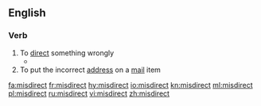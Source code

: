==English==

===Verb===
{{en-verb}}

# To [[direct]] something wrongly
#*{{quote-news
    | date = 21 August 2012
    | first = Ed
    | last = Pilkington
    | title = Death penalty on trial: should Reggie Clemons live or die?
    | newspaper = The Guardian
    | url = http://www.guardian.co.uk/world/2012/aug/21/death-penalty-trial-reggie-clemons?newsfeed=true
    | page = 
    | passage = In this account of events, the cards were stacked against Clemons from the beginning. His appeal lawyers have argued that he was physically beaten into making a confession, the jury was wrongfully selected and '''misdirected''', and his conviction largely achieved on individual testimony with no supporting forensic evidence presented.}}
# To put the incorrect [[address]] on a [[mail]] item

[[fa:misdirect]]
[[fr:misdirect]]
[[hy:misdirect]]
[[io:misdirect]]
[[kn:misdirect]]
[[ml:misdirect]]
[[pl:misdirect]]
[[ru:misdirect]]
[[vi:misdirect]]
[[zh:misdirect]]